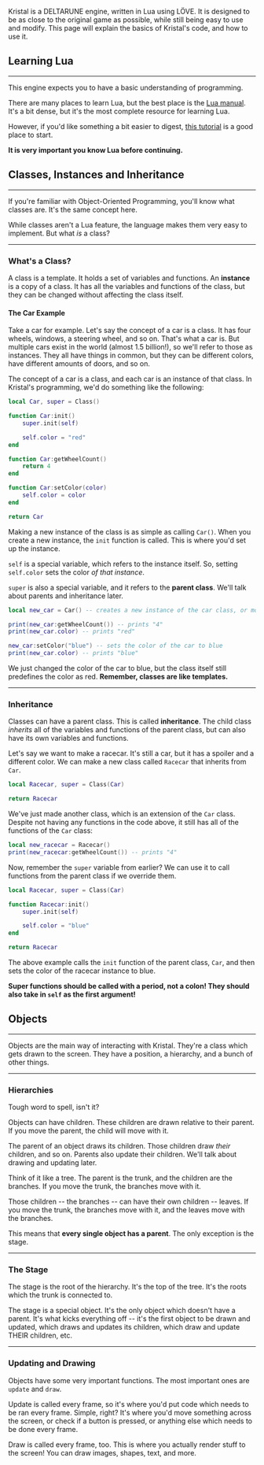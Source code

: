Kristal is a DELTARUNE engine, written in Lua using LÖVE. It is designed to be as close to the original game as possible, while still being easy to use and modify. This page will explain the basics of Kristal's code, and how to use it.

## Learning Lua
---

This engine expects you to have a basic understanding of programming.

There are many places to learn Lua, but the best place is the [Lua manual](https://www.lua.org/manual/5.1/). It's a bit dense, but it's the most complete resource for learning Lua.

However, if you'd like something a bit easier to digest, [this tutorial](/wiki/lua-tutorial) is a good place to start.

**It is very important you know Lua before continuing.**



## Classes, Instances and Inheritance
---

If you're familiar with Object-Oriented Programming, you'll know what classes are. It's the same concept here.

While classes aren't a Lua feature, the language makes them very easy to implement. But what *is* a class?

---

### What's a Class?

A class is a template. It holds a set of variables and functions. An **instance** is a copy of a class. It has all the variables and functions of the class, but they can be changed without affecting the class itself.


#### The Car Example

Take a car for example. Let's say the concept of a car is a class.
It has four wheels, windows, a steering wheel, and so on. That's what a car is.
But multiple cars exist in the world (almost 1.5 billion!), so we'll refer to those as instances.
They all have things in common, but they can be different colors, have different amounts of doors, and so on.

The concept of a car is a class, and each car is an instance of that class. In Kristal's programming, we'd do something like the following:

```lua
local Car, super = Class()

function Car:init()
    super.init(self)

    self.color = "red"
end

function Car:getWheelCount()
    return 4
end

function Car:setColor(color)
    self.color = color
end

return Car
```

Making a new instance of the class is as simple as calling `Car()`. When you create a new instance, the `init` function is called. This is where you'd set up the instance.

`self` is a special variable, which refers to the instance itself. So, setting `self.color` sets the color *of that instance*.

`super` is also a special variable, and it refers to the **parent class**. We'll talk about parents and inheritance later.

```lua
local new_car = Car() -- creates a new instance of the car class, or more simply, creates a new car.

print(new_car:getWheelCount()) -- prints "4"
print(new_car.color) -- prints "red"

new_car:setColor("blue") -- sets the color of the car to blue
print(new_car.color) -- prints "blue"
```

We just changed the color of the car to blue, but the class itself still predefines the color as red. **Remember, classes are like templates.**

---

### Inheritance

Classes can have a parent class. This is called **inheritance**. The child class *inherits* all of the variables and functions of the parent class, but can also have its own variables and functions.

Let's say we want to make a racecar. It's still a car, but it has a spoiler and a different color. We can make a new class called `Racecar` that inherits from `Car`.

```lua
local Racecar, super = Class(Car)

return Racecar
```

We've just made another class, which is an extension of the `Car` class. Despite not having any functions in the code above, it still has all of the functions of the `Car` class:

```lua
local new_racecar = Racecar()
print(new_racecar:getWheelCount()) -- prints "4"
```

Now, remember the `super` variable from earlier? We can use it to call functions from the parent class if we override them.

```lua
local Racecar, super = Class(Car)

function Racecar:init()
    super.init(self)

    self.color = "blue"
end

return Racecar
```

The above example calls the `init` function of the parent class, `Car`, and then sets the color of the racecar instance to blue.

**Super functions should be called with a period, not a colon! They should also take in `self` as the first argument!**




## Objects
---

Objects are the main way of interacting with Kristal. They're a class which gets drawn to the screen. They have a position, a hierarchy, and a bunch of other things.

---
### Hierarchies

Tough word to spell, isn't it?

Objects can have children. These children are drawn relative to their parent. If you move the parent, the child will move with it.

The parent of an object draws its children. Those children draw *their* children, and so on. Parents also update their children. We'll talk about drawing and updating later.

Think of it like a tree. The parent is the trunk, and the children are the branches. If you move the trunk, the branches move with it.

Those children -- the branches -- can have their own children -- leaves. If you move the trunk, the branches move with it, and the leaves move with the branches.

This means that **every single object has a parent**. The only exception is the stage.

---
### The Stage

The stage is the root of the hierarchy. It's the top of the tree. It's the roots which the trunk is connected to.

The stage is a special object. It's the only object which doesn't have a parent. It's what kicks everything off -- it's the first object to be drawn and updated, which draws and updates its children, which draw and update THEIR children, etc.

---
### Updating and Drawing

Objects have some very important functions. The most important ones are `update` and `draw`.

Update is called every frame, so it's where you'd put code which needs to be ran every frame. Simple, right? It's where you'd move something across the screen, or check if a button is pressed, or anything else which needs to be done every frame.

Draw is called every frame, too. This is where you actually render stuff to the screen! You can draw images, shapes, text, and more.

